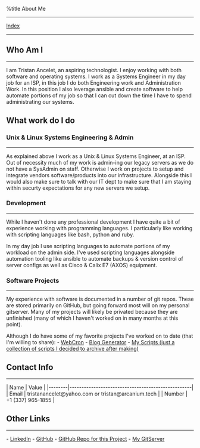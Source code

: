%title About Me

-----
[[index.wiki|Index]]
-----

{{local:/images/tristan.jpg|Image of Tristan}}

== Who Am I ==
--------------
I am Tristan Ancelet, an aspiring technologist. I enjoy working with both software and operating systems. I work as a Systems Engineer in my day job for an ISP, in this job I do both Engineering work and Administration Work. In this position I also leverage ansible and create software to help automate portions of my job so that I can cut down the time I have to spend administrating our systems.


== What work do I do ==
=== Unix & Linux Systems Engineering & Admin ===
------------------------------------------------
As explained above I work as a Unix & Linux Systems Engineer, at an ISP. Out of necessity much of my work is admin-ing our legacy servers as we do not have a SysAdmin on staff. Otherwise I work on projects to setup and integrate vendors software/products into our infrastructure. Alongside this I would also make sure to talk with our IT dept to make sure that I am staying within securty expectations for any new servers we setup.

=== Development ===
-------------------
While I haven't done any professional development I have quite a bit of experience working with programming languages. I particularly like working with scripting languages like bash, python and ruby. 

In my day job I use scripting languages to automate portions of my workload on the admin side. I've used scripting languages alongside automation tooling like ansible to automate backups & version control of server configs as well as Cisco & Calix E7 (AXOS) equipment. 

=== Software Projects ===
-------------------------
My experience with software is documented in a number of git repos. These are stored primarily on GitHub, but going forward most will on my personal gitserver. Many of my projects will likely be privated because they are unfinished (many of which I haven't worked on in many months at this point).

Although I do have some of my favorite projects I've worked on to date (that I'm willing to share):
- [[https://git.arcanium.tech/tristan/webcron|WebCron]]
- [[https://git.arcanium.tech/tristan/blog|Blog Generator]]
- [[https://git.arcanium.tech/tristan/myscripts|My Scripts (just a collection of scripts I decided to archive after making)]]



== Contact Info ==
------------------
| Name   | Value                                             |
|--------|---------------------------------------------------|
| Email  | tristanancelet@yahoo.com or tristan@arcanium.tech |
| Number | +1 (337) 965-1855                                 |

== Other Links ==
-----------------
- [[https://www.linkedin.com/in/tristan-ancelet/|LinkedIn]]
- [[https://github.com/TristanAncelet|GitHub]]
- [[https://github.com/TristanAncelet/BlogGenerator|GitHub Repo for this Project]]
- [[https://git.arcanium.tech/tristan|My GitServer]]
